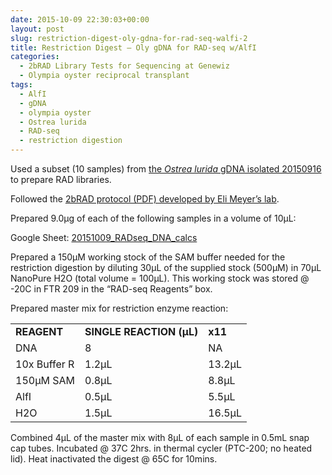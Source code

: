 ```yaml
---
date: 2015-10-09 22:30:03+00:00
layout: post
slug: restriction-digest-oly-gdna-for-rad-seq-walfi-2
title: Restriction Digest – Oly gDNA for RAD-seq w/AlfI
categories:
  - 2bRAD Library Tests for Sequencing at Genewiz
  - Olympia oyster reciprocal transplant
tags:
  - AlfI
  - gDNA
  - olympia oyster
  - Ostrea lurida
  - RAD-seq
  - restriction digestion
---
```



Used a subset (10 samples) from [the _Ostrea lurida_ gDNA isolated 20150916](https://robertslab.github.io/sams-notebook/2015/09/16/dna-isolation-olympia-oyster-whole-body.html) to prepare RAD libraries.

Followed the [2bRAD protocol (PDF) developed by Eli Meyer’s lab](https://github.com/sr320/LabDocs/blob/master/protocols/External_Protocols/2bRAD_11Aug2015.pdf).

Prepared 9.0μg of each of the following samples in a volume of 10μL:

Google Sheet: [20151009_RADseq_DNA_calcs](https://docs.google.com/spreadsheets/d/1jAA9lAhKaG1ZMYczH2rGc1mK4ovltWgbTGzrMN8ZNKQ/edit?usp=sharing)





Prepared a 150μM working stock of the SAM buffer needed for the restriction digestion by diluting 30μL of the supplied stock (500μM) in 70μL NanoPure H2O (total volume = 100μL). This working stock was stored @ -20C in FTR 209 in the “RAD-seq Reagents” box.

Prepared master mix for restriction enzyme reaction:

<table >
<tbody >
<tr >

<td >**REAGENT**
</td>

<td >**SINGLE REACTION (μL)**
</td>

<td >**x11**
</td>
</tr>
<tr >

<td >DNA
</td>

<td >8
</td>

<td >NA
</td>
</tr>
<tr >

<td >10x Buffer R
</td>

<td >1.2μL
</td>

<td >13.2μL
</td>
</tr>
<tr >

<td >150μM SAM
</td>

<td >0.8μL
</td>

<td >8.8μL
</td>
</tr>
<tr >

<td >AlfI
</td>

<td >0.5μL
</td>

<td >5.5μL
</td>
</tr>
<tr >

<td >H2O
</td>

<td >1.5μL
</td>

<td >16.5μL
</td>
</tr>
</tbody>
</table>



Combined 4μL of the master mix with 8μL of each sample in 0.5mL snap cap tubes. Incubated @ 37C 2hrs. in thermal cycler (PTC-200; no heated lid). Heat inactivated the digest @ 65C for 10mins.
